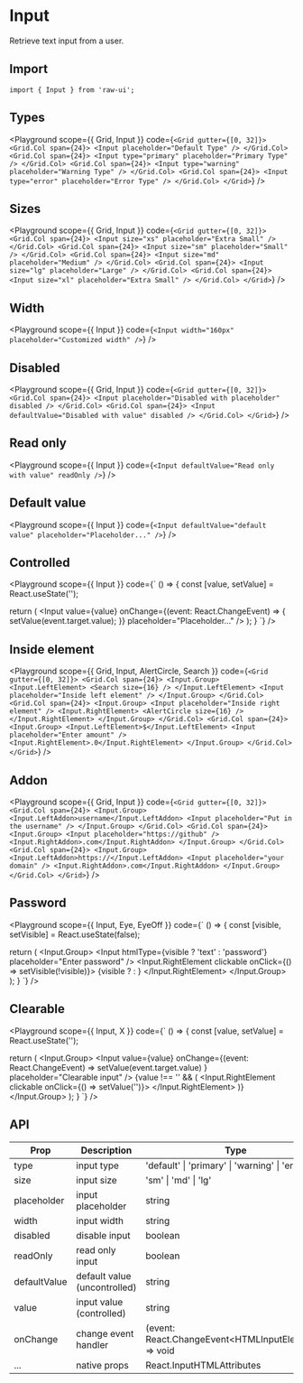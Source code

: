 
# Input

Retrieve text input from a user.

## Import

```tsx
import { Input } from 'raw-ui';
```

## Types

<Playground
  scope={{ Grid, Input }}
  code={`
<Grid gutter={[0, 32]}>
  <Grid.Col span={24}>
    <Input placeholder="Default Type" />
  </Grid.Col>
  <Grid.Col span={24}>
    <Input type="primary" placeholder="Primary Type" />
  </Grid.Col>
  <Grid.Col span={24}>
    <Input type="warning" placeholder="Warning Type" />
  </Grid.Col>
  <Grid.Col span={24}>
    <Input type="error" placeholder="Error Type" />
  </Grid.Col>
</Grid>
`}
/>

## Sizes

<Playground
  scope={{ Grid, Input }}
  code={`
<Grid gutter={[0, 32]}>
  <Grid.Col span={24}>
    <Input size="xs" placeholder="Extra Small" />
  </Grid.Col>
  <Grid.Col span={24}>
    <Input size="sm" placeholder="Small" />
  </Grid.Col>
  <Grid.Col span={24}>
    <Input size="md" placeholder="Medium" />
  </Grid.Col>
  <Grid.Col span={24}>
    <Input size="lg" placeholder="Large" />
  </Grid.Col>
  <Grid.Col span={24}>
    <Input size="xl" placeholder="Extra Small" />
  </Grid.Col>
</Grid>
`}
/>

## Width

<Playground
  scope={{ Input }}
  code={`
<Input width="160px" placeholder="Customized width" />
`}
/>

## Disabled

<Playground
  scope={{ Grid, Input }}
  code={`
<Grid gutter={[0, 32]}>
  <Grid.Col span={24}>
    <Input placeholder="Disabled with placeholder" disabled />
  </Grid.Col>
  <Grid.Col span={24}>
    <Input defaultValue="Disabled with value" disabled />
  </Grid.Col>
</Grid>
`}
/>

## Read only

<Playground
  scope={{ Input }}
  code={`
<Input defaultValue="Read only with value" readOnly />
`}
/>

## Default value

<Playground
  scope={{ Input }}
  code={`
<Input defaultValue="default value" placeholder="Placeholder..." />
`}
/>

## Controlled

<Playground
  scope={{ Input }}
  code={`
() => {
  const [value, setValue] = React.useState('');

  return (
    <Input
      value={value}
      onChange={(event: React.ChangeEvent<HTMLInputElement>) => {
        setValue(event.target.value);
      }}
      placeholder="Placeholder..."
    />
  );
}
`}
/>

## Inside element

<Playground
  scope={{ Grid, Input, AlertCircle, Search }}
  code={`
<Grid gutter={[0, 32]}>
  <Grid.Col span={24}>
    <Input.Group>
      <Input.LeftElement>
        <Search size={16} />
      </Input.LeftElement>
      <Input placeholder="Inside left element" />
    </Input.Group>
  </Grid.Col>
  <Grid.Col span={24}>
    <Input.Group>
      <Input placeholder="Inside right element" />
      <Input.RightElement>
        <AlertCircle size={16} />
      </Input.RightElement>
    </Input.Group>
  </Grid.Col>
  <Grid.Col span={24}>
    <Input.Group>
      <Input.LeftElement>$</Input.LeftElement>
      <Input placeholder="Enter amount" />
      <Input.RightElement>.0</Input.RightElement>
    </Input.Group>
  </Grid.Col>
</Grid>
`}
/>

## Addon

<Playground
  scope={{ Grid, Input }}
  code={`
<Grid gutter={[0, 32]}>
  <Grid.Col span={24}>
    <Input.Group>
      <Input.LeftAddon>username</Input.LeftAddon>
      <Input placeholder="Put in the username" />
    </Input.Group>
  </Grid.Col>
  <Grid.Col span={24}>
    <Input.Group>
      <Input placeholder="https://github" />
      <Input.RightAddon>.com</Input.RightAddon>
    </Input.Group>
  </Grid.Col>
  <Grid.Col span={24}>
    <Input.Group>
      <Input.LeftAddon>https://</Input.LeftAddon>
      <Input placeholder="your domain" />
      <Input.RightAddon>.com</Input.RightAddon>
    </Input.Group>
  </Grid.Col>
</Grid>
`}
/>

## Password

<Playground
  scope={{ Input, Eye, EyeOff }}
  code={`
() => {
  const [visible, setVisible] = React.useState(false);

  return (
    <Input.Group>
      <Input
        htmlType={visible ? 'text' : 'password'}
        placeholder="Enter password"
      />
      <Input.RightElement clickable onClick={() => setVisible(!visible)}>
        {visible ? <EyeOff size={16} /> : <Eye size={16} />}
      </Input.RightElement>
    </Input.Group>
  );
}
`}
/>

## Clearable

<Playground
  scope={{ Input, X }}
  code={`
() => {
  const [value, setValue] = React.useState('');

  return (
    <Input.Group>
      <Input
        value={value}
        onChange={(event: React.ChangeEvent<HTMLInputElement>) =>
          setValue(event.target.value)
        }
        placeholder="Clearable input"
      />
      {value !== '' && (
        <Input.RightElement clickable onClick={() => setValue('')}>
          <X size={16} />
        </Input.RightElement>
      )}
    </Input.Group>
  );
}
`}
/>

## API

| Prop         | Description                  | Type                                                   | Default   |
| ------------ | ---------------------------- | ------------------------------------------------------ | --------- |
| type         | input type                   | 'default' \| 'primary' \| 'warning' \| 'error'         | 'default' |
| size         | input size                   | 'sm' \| 'md' \| 'lg'                                   | 'md'      |
| placeholder  | input placeholder            | string                                                 | -         |
| width        | input width                  | string                                                 | 'md'      |
| disabled     | disable input                | boolean                                                | false     |
| readOnly     | read only input              | boolean                                                | false     |
| defaultValue | default value (uncontrolled) | string                                                 | ''        |
| value        | input value (controlled)     | string                                                 | -         |
| onChange     | change event handler         | (event: React.ChangeEvent\<HTMLInputElement\>) => void | -         |
| ...          | native props                 | React.InputHTMLAttributes                              | -         |
